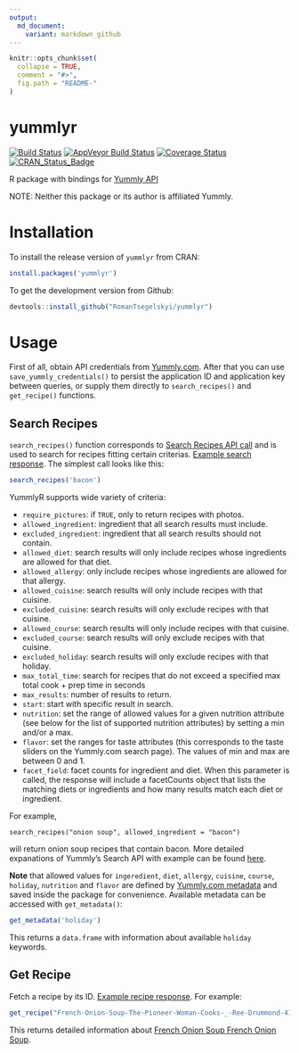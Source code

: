 ```yaml
---
output:
  md_document:
    variant: markdown_github
---
```


<!-- README.md is generated from README.Rmd. Please edit that file -->

```r
knitr::opts_chunk$set(
  collapse = TRUE,
  comment = "#>",
  fig.path = "README-"
)
```

yummlyr
=====

[![Build Status](https://travis-ci.org/RomanTsegelskyi/yummlyr.svg?branch=master)](https://travis-ci.org/RomanTsegelskyi/yummlyr)
[![AppVeyor Build Status](https://ci.appveyor.com/api/projects/status/github/RomanTsegelskyi/yummlyr?branch=master&svg=true)](https://ci.appveyor.com/project/RomanTsegelskyi/yummlyr)
[![Coverage Status](http://codecov.io/github/RomanTsegelskyi/yummlyr/coverage.svg?branch=master)](http://codecov.io/github/RomanTsegelskyi/yummlyr?branch=master)
[![CRAN_Status_Badge](http://www.r-pkg.org/badges/version/yummlyr)](http://cran.r-project.org/package=yummlyr)

R package with bindings for [Yummly API](developer.yummly.com)

NOTE: Neither this package or its author is affiliated Yummly.

Installation
============

To install the release version of `yummlyr` from CRAN:

```R
install.packages('yummlyr')
```

To get the development version from Github:

```R
devtools::install_github("RomanTsegelskyi/yummlyr")
```

Usage
=====

First of all, obtain API credentials from [Yummly.com](https://developer.yummly.com/). After that you can use `save_yummly_credentials()` to persist the application ID and application key between queries, or supply them directly to `search_recipes()` and `get_recipe()` functions.

Search Recipes
--------------

`search_recipes()` function corresponds to [Search Recipes API call](https://developer.yummly.com/documentation#) and is used to search for recipes fitting certain criterias. [Example search response](https://developer.yummly.com/wiki/search-recipes-response-sample). The simplest call looks like this:

```R
search_recipes('bacon')
```

YummlyR supports wide variety of criteria:

* `require_pictures`: if `TRUE`, only to return recipes with photos.
* `allowed_ingredient`: ingredient that all search results must include.
* `excluded_ingredient`: ingredient that all search results should not contain.
* `allowed_diet`: search results will only include recipes whose ingredients are allowed for that diet.
* `allowed_allergy`: only include recipes whose ingredients are allowed for that allergy.
* `allowed_cuisine`: search results will only include recipes with that cuisine.
* `excluded_cuisine`: search results will only exclude recipes with that cuisine.
* `allowed_course`: search results will only include recipes with that cuisine.
* `excluded_course`: search results will only exclude recipes with that cuisine.
* `excluded_holiday`: search results will only exclude recipes with that holiday.
* `max_total_time`: search for recipes that do not exceed a specified max total cook + prep time in seconds
* `max_results`: number of results to return.
* `start`: start with specific result in search.
* `nutrition`: set the range of allowed values for a given nutrition attribute (see below for the list of supported nutrition attributes) by setting a min and/or a max.
* `flavor`: set the ranges for taste attributes (this corresponds to the taste sliders on the Yummly.com search page). The values of min and max are between 0 and 1.
* `facet_field`: facet counts for ingredient and diet. When this parameter is called, the response will include a facetCounts object that lists the matching diets or ingredients and how many results match each diet or ingredient.

For example, 

```
search_recipes("onion soup", allowed_ingredient = "bacon")
```

will return onion soup recipes that contain bacon. More detailed expanations of Yummly's Search API with example can be found [here](https://developer.yummly.com/documentation#).

**Note** that allowed values for `ingeredient`, `diet`, `allergy`, `cuisine`, `course`, `holiday`, `nutrition` and `flavor` are defined by [Yummly.com metadata](https://developer.yummly.com/documentation#Metadata) and saved inside the package for convenience. Available metadata can be accessed with `get_metadata()`:

```R
get_metadata('holiday')
```

This returns a `data.frame` with information about available `holiday` keywords.


Get Recipe
-------

Fetch a recipe by its ID. [Example recipe response](https://developer.yummly.com/wiki/get-recipe-response-sample). For example:

```R
get_recipe("French-Onion-Soup-The-Pioneer-Woman-Cooks-_-Ree-Drummond-41364")
```

This returns detailed information about [French Onion Soup French Onion Soup](http://www.yummly.com/recipe/French-Onion-Soup-1332461).
